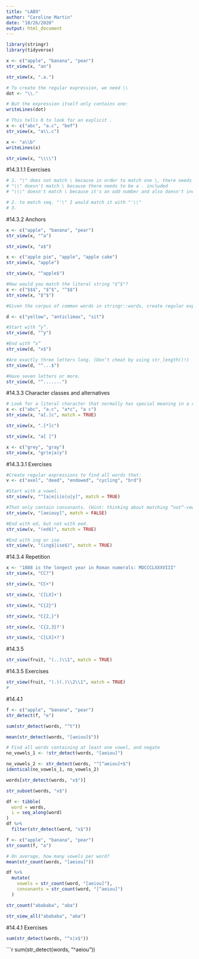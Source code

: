 ```yaml
---
title: "LAB9"
author: "Caroline Martin"
date: "10/26/2020"
output: html_document
---
```


```r
library(stringr)
library(tidyverse)
```

```r
x <- c("apple", "banana", "pear")
str_view(x, "an")
```

```r
str_view(x, ".a.")
```

```r
# To create the regular expression, we need \\
dot <- "\\."

# But the expression itself only contains one:
writeLines(dot)
```

```r
# This tells R to look for an explicit .
x <- c("abc", "a.c", "bef")
str_view(x, "a\\.c")
```

```r
x <- "a\\b"
writeLines(x)
```

```r
str_view(x, "\\\\")
```

#14.3.1.1 Exercises
```r
# 1. "\" does not match \ because in order to match one \, there needs to be two
# "\\" doesn't match \ because there needs to be a . included
# "\\\" doesn't match \ because it's an odd number and also doesn't include a . 

# 2. to match seq. "'\" I would match it with "'\\"
# 3. 
```

#14.3.2 Anchors
```r
x <- c("apple", "banana", "pear")
str_view(x, "^a")
```

```r
str_view(x, "a$")
```

```r
x <- c("apple pie", "apple", "apple cake")
str_view(x, "apple")
```

```r
str_view(x, "^apple$")
```

```r
#How would you match the literal string "$^$"?
x <- c("$$$", "$^$", "^$$")
str_view(x, "$^$")
```

```r
#Given the corpus of common words in stringr::words, create regular expressions that find all words that:

d <- c("yellow", "anticlimax", "sit")
```

```r
#Start with “y”.
str_view(d, "^y")
```

```r
#End with “x”
str_view(d, "x$")
```

```r
#Are exactly three letters long. (Don’t cheat by using str_length()!)
str_view(d, "^...$")
```

```r
#Have seven letters or more.
str_view(d, "^.......")
```

#14.3.3 Character classes and alternatives
```r
# Look for a literal character that normally has special meaning in a regex
x <- c("abc", "a.c", "a*c", "a c")
str_view(x, "a[.]c", match = TRUE)
```

```r
str_view(x, ".[*]c")
```

```r
str_view(x, "a[ ]")
```

```r
x <- c("grey", "gray")
str_view(x, "gr(e|a)y")
```

#14.3.3.1 Exercises
```r
#Create regular expressions to find all words that:
v <- c("axel", "deed", "endowed", "cycling", "brd")
```

```r
#Start with a vowel.
str_view(v, "^[a|e|i|o|u|y]", match = TRUE)
```

```r
#That only contain consonants. (Hint: thinking about matching “not”-vowels.)
str_view(v, "[aeiouy]", match = FALSE)
```

```r
#End with ed, but not with eed.
str_view(v, "(ed$)", match = TRUE)
```
```r
#End with ing or ise.
str_view(v, "(ing$|ise$)", match = TRUE)
```

#14.3.4 Repetition
```r
x <- "1888 is the longest year in Roman numerals: MDCCCLXXXVIII"
str_view(x, "CC?")
```

```r
str_view(x, "CC+")
```

```r
str_view(x, 'C[LX]+')
```

```r
str_view(x, "C{2}")
```

```r
str_view(x, "C{2,}")
```

```r
str_view(x, 'C{2,3}?')
```

```r
str_view(x, 'C[LX]+?')
```

#14.3.5
```r
str_view(fruit, "(..)\\1", match = TRUE)
```

#14.3.5 Exercises
```r
str_view(fruit, "(.)(.)\\2\\1", match = TRUE)
#
```
#14.4.1
```r
f <- c("apple", "banana", "pear")
str_detect(f, "e")
```

```r
sum(str_detect(words, "^t"))
```

```r
mean(str_detect(words, "[aeiou]$"))
```

```r
# Find all words containing at least one vowel, and negate
no_vowels_1 <- !str_detect(words, "[aeiou]")
```

```r
no_vowels_2 <- str_detect(words, "^[^aeiou]+$")
identical(no_vowels_1, no_vowels_2)
```

```r
words[str_detect(words, "x$")]
```

```r
str_subset(words, "x$")
```

```r
df <- tibble(
  word = words, 
  i = seq_along(word)
)
df %>% 
  filter(str_detect(word, "x$"))
```

```r
f <- c("apple", "banana", "pear")
str_count(f, "a")
```

```r
# On average, how many vowels per word?
mean(str_count(words, "[aeiou]"))
```

```r
df %>% 
  mutate(
    vowels = str_count(word, "[aeiou]"),
    consonants = str_count(word, "[^aeiou]")
  )
```

```r
str_count("abababa", "aba")
```

```r
str_view_all("abababa", "aba")
```

#14.4.1 Exercises
```r
sum(str_detect(words, "^x|x$"))
```

```r
sum(str_detect(words, "^aeiou"))